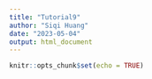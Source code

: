 ```yaml
---
title: "Tutorial9"
author: "Siqi Huang"
date: "2023-05-04"
output: html_document
---
```


```r
knitr::opts_chunk$set(echo = TRUE)
```
